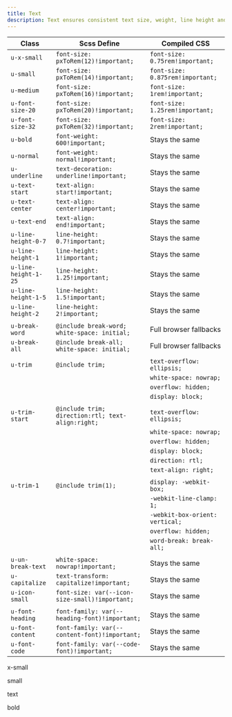 ```yaml
---
title: Text
description: Text ensures consistent text size, weight, line height and breaks across our products.
---
```


| Class                | Scss Define                                                 | Compiled CSS                    |
| -------------------- | ----------------------------------------------------------- | ------------------------------- |
| `u-x-small`          | `font-size: pxToRem(12)!important;`                         | `font-size: 0.75rem!important;`           |
| `u-small`            | `font-size: pxToRem(14)!important;`                         | `font-size: 0.875rem!important;`          |
| `u-medium`           | `font-size: pxToRem(16)!important;`                         | `font-size: 1rem!important;`              |
| `u-font-size-20`     | `font-size: pxToRem(20)!important;`                         | `font-size: 1.25rem!important;`           |
| `u-font-size-32`     | `font-size: pxToRem(32)!important;`                         | `font-size: 2rem!important;`              |
| `u-bold`             | `font-weight: 600!important;`                               | Stays the same                  |
| `u-normal`           | `font-weight: normal!important;`                            | Stays the same                  |
| `u-underline`        | `text-decoration: underline!important;`                     | Stays the same                  |
| `u-text-start`       | `text-align: start!important;`                              | Stays the same                  |
| `u-text-center`      | `text-align: center!important;`                             | Stays the same                  |
| `u-text-end`         | `text-align: end!important;`                                | Stays the same                  |
| `u-line-height-0-7`  | `line-height: 0.7!important;`                               | Stays the same                  |
| `u-line-height-1`    | `line-height: 1!important;`                                 | Stays the same                  |
| `u-line-height-1-25` | `line-height: 1.25!important;`                              | Stays the same                  |
| `u-line-height-1-5`  | `line-height: 1.5!important;`                               | Stays the same                  |
| `u-line-height-2`    | `line-height: 2!important;`                                 | Stays the same                  |
|                      |                                                             |                                 |
| `u-break-word`       | `@include break-word; white-space: initial;`      | Full browser fallbacks          |
| `u-break-all`        | `@include break-all; white-space: initial;`       | Full browser fallbacks          |
|                      |                                                   |                                 |
| `u-trim`             | `@include trim;`                                  | `text-overflow: ellipsis;`      |
|                      |                                                   | `white-space: nowrap;`          |
|                      |                                                   | `overflow: hidden;`             |
|                      |                                                   | `display: block;`               |
|                      |                                                   |                                 |
| `u-trim-start`       | `@include trim; direction:rtl; text-align:right;` | `text-overflow: ellipsis;`      |
|                      |                                                   | `white-space: nowrap;`          |
|                      |                                                   | `overflow: hidden;`             |
|                      |                                                   | `display: block;`               |
|                      |                                                   | `direction: rtl;`               |
|                      |                                                   | `text-align: right;`            |
|                      |                                                   |                                 |
| `u-trim-1`           | `@include trim(1);`                               | `display: -webkit-box;`         |
|                      |                                                   | `-webkit-line-clamp: 1;`        |
|                      |                                                   | `-webkit-box-orient: vertical;` |
|                      |                                                   | `overflow: hidden;`             |
|                      |                                                   | `word-break: break-all;`        |
|                      |                                                   |                                 |
| `u-un-break-text`    | `white-space: nowrap!important;`                            | Stays the same                  |
| `u-capitalize`       | `text-transform: capitalize!important;`                     | Stays the same                  |
| `u-icon-small`       | `font-size: var(--icon-size-small)!important;`              | Stays the same                  |
|                      |                                                             |                                 |
| `u-font-heading`     | `font-family: var(--heading-font)!important;`               | Stays the same                  |
| `u-font-content`     | `font-family: var(--content-font)!important;`               | Stays the same                  |
| `u-font-code`        | `font-family: var(--code-font)!important;`                  | Stays the same                  |
<Preview>
  <div>
    <p class="text u-x-small">x-small</p>
    <p class="text u-small">small</p>
    <p class="text">text</p>
    <p class="text u-bold">bold</p>
  </div>
</Preview>
